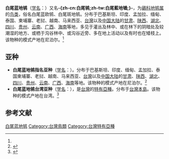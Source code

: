 {{noteTA
|T=zh-cn:白尾蓝地鸲; zh-tw:白尾鴝; 
|1=zh-cn:白尾蓝地鸲; zh-tw:白尾鴝; 
}}
{{speciesbox
| name = 白尾蓝地鸲
| status = LC 
| status_system = IUCN3.1
| image = Myiomela leucura - Mae Wong.jpg
| image_caption = [[指名亞種|指名亞種]]雄鳥
| image2 = Cinclidium leucurum female - Ang Khang.jpg
| image2_caption = 指名亞種雌鳥
| genus =  Myiomela
| species = leucura
| authority = (Hodgson, 1845)<ref name='id2997'>{{cite web| url =http://www.bioinfo.cn/db05/BjdwSpecies.php?action=view&id=2997| title =白尾蓝地鸲| work =《中国动物物种编目数据库》| publisher =中国科学院微生物研究所| author =中国科学院动物研究所| accessdate =2009-04-04| deadurl =yes| archiveurl =https://web.archive.org/web/20160305051316/http://www.bioinfo.cn/db05/BjdwSpecies.php?action=view&id=2997| archivedate =2016-03-05}}</ref>
| synonyms = ''Cinclidium cambodiana''<br/>''Cinclidium leucurum''
}}

'''白尾蓝地鸲'''（[[学名|学名]]：{{lang|la|''Myiomela leucura''}}）又名'''-{zh-cn:白尾鸲;zh-tw:白尾藍地鴝;}-'''，为[[鶲科|鶲科]][[地鸲属|地鸲属]]的[[鸟类|鸟类]]，俗名白尾蓝欧鸲、白尾斑地鸲。分布于巴基斯坦、印度、孟加拉、缅甸、泰国、柬埔寨、老挝、越南、马来西亚、[[台灣|台灣]]以及[[中国大陆|中国大陆]]的[[甘肃|甘肃]]、[[陕西|陕西]]、[[湖北|湖北]]、[[四川|四川]]、[[贵州|贵州]]、[[云南|云南]]、[[广西|广西]]、[[海南|海南]]等地，多见于灌丛及林中、或在林下的阴暗处及较潮湿的地方、或栖于沟谷林中、或沟谷近旁、多在地上活动以及有时也在矮枝上。该物种的模式产地在尼泊尔。<ref name='id2997'/>

== 亚种 ==
* '''白尾蓝地鸲指名亚种'''（[[学名|学名]]：{{lang|la|''Myiomela leucura leucurum''}}）。分布于巴基斯坦、印度、缅甸、孟加拉、泰国柬埔寨、老挝、越南、马来西亚、[[台灣|台灣]]以及[[中国大陆|中国大陆]]的[[甘肃|甘肃]]、[[陕西|陕西]]、[[湖北|湖北]]、[[四川|四川]]、[[贵州|贵州]]、[[云南|云南]]、[[广西|广西]]、[[海南|海南]]等地。该物种的模式产地在尼泊尔。<ref name='id2998'>{{cite web| url =http://www.bioinfo.cn/db05/BjdwSpecies.php?action=view&id=2998| title =白尾蓝地鸲指名亚种| work =《中国动物物种编目数据库》| publisher =中国科学院微生物研究所| author =中国科学院动物研究所| accessdate =2009-04-04| deadurl =yes| archiveurl =https://web.archive.org/web/20160305072602/http://www.bioinfo.cn/db05/BjdwSpecies.php?action=view&id=2998| archivedate =2016-03-05}}</ref>
* '''白尾蓝地鸲台湾亚种'''（[[学名|学名]]：{{lang|la|''Myiomela leucura montium''}}），是[[台灣|台灣]]的[[台灣特有亞種|特有亞種]]。分布于[[台灣島|台灣本島]]。该物种的模式产地在台湾。<ref name='id2999'>{{cite web| url =http://www.bioinfo.cn/db05/BjdwSpecies.php?action=view&id=2999| title =白尾蓝地鸲台湾亚种| work =《中国动物物种编目数据库》| publisher =中国科学院微生物研究所| author =中国科学院动物研究所| accessdate =2009-04-04| deadurl =yes| archiveurl =https://web.archive.org/web/20160305015206/http://www.bioinfo.cn/db05/BjdwSpecies.php?action=view&id=2999| archivedate =2016-03-05}}</ref>


== 参考文献 ==
{{reflist}}

{{Taxonbar}}
[[Category:地鸲属|白尾蓝地鸲]]
[[Category:台灣鳥類|Category:台灣鳥類]]
[[Category:台灣特有亞種|Category:台灣特有亞種]]